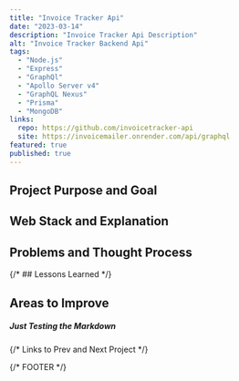 ```yaml
---
title: "Invoice Tracker Api"
date: "2023-03-14"
description: "Invoice Tracker Api Description"
alt: "Invoice Tracker Backend Api"
tags:
  - "Node.js"
  - "Express"
  - "GraphQl"
  - "Apollo Server v4"
  - "GraphQL Nexus"
  - "Prisma"
  - "MongoDB"
links:
  repo: https://github.com/invoicetracker-api
  site: https://invoicemailer.onrender.com/api/graphql
featured: true
published: true
---
```


## Project Purpose and Goal

## Web Stack and Explanation

## Problems and Thought Process

{/* ## Lessons Learned */}

## Areas to Improve

##### Just Testing the Markdown

{/* Links to Prev and Next Project */}

{/* FOOTER */}
